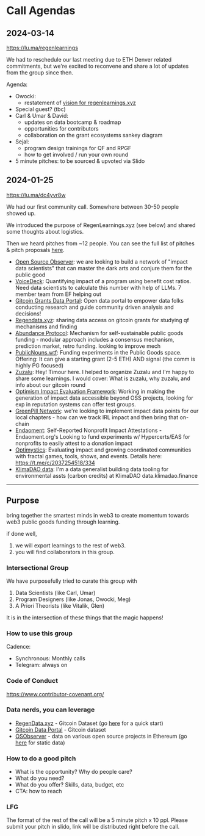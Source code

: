 # Call Agendas

## 2024-03-14

https://lu.ma/regenlearnings

We had to reschedule our last meeting due to ETH Denver related commitments, but we're excited to reconvene and share a lot of updates from the group since then.

Agenda:
- Owocki: 
    - restatement of [vision for regenlearnings.xyz](https://regenlearnings.xyz/calls#purpose)
- Special guest? (tbc)
- Carl & Umar & David:
    - updates on data bootcamp & roadmap
    - opportunities for contributors
    - collaboration on the grant ecosystems sankey diagram
- Sejal:
    - program design trainings for QF and RPGF
    - how to get involved / run your own round
- 5 minute pitches: to be sourced & upvoted via Slido


## 2024-01-25

https://lu.ma/dc4yvr8w

We had our first community call. Somewhere between 30-50 people showed up.

We introduced the purpose of RegenLearnings.xyz (see below) and shared some thoughts about logistics. 

Then we heard pitches from ~12 people. You can see the full list of pitches & pitch proposals [here](https://app.sli.do/event/qrSs6WMYnioHck7PmtPE63/live/questions).

- [Open Source Observer](https://opensource.observer): we are looking to build a network of "impact data scientists" that can master the dark arts and conjure them for the public good
- [VoiceDeck](https://voicedeck.org/): Quantifying impact of a program using benefit cost ratios. Need data scientists to calculate this number with help of LLMs. 7 member team from EF helping out
- [Gitcoin Grants Data Portal](https://davidgasquez.github.io/gitcoin-grants-data-portal/): Open data portal to empower data folks conducting research and guide community driven analysis and decisions! 
- [Regendata.xyz](https://regendata.xyz): sharing data access on gitcoin grants for studying qf mechanisms and finding 
- [Abundance Protocol](https://abundance.id/): Mechanism for self-sustainable public goods funding - modular approach includes a consensus mechanism, prediction market, retro funding. looking to improve mech
- [PublicNouns.wtf](https://publicnouns.wtf/): Funding experiments in the Public Goods space. Offering: It can give a starting grant (2-5 ETH) AND signal (the comm is highly PG focused)
- [Zuzalu](https://www.zuzalu.city): Hey! Timour here. I helped to organize Zuzalu and I'm happy to share some learnings. I would cover: What is zuzalu, why zuzalu, and info about our gitcoin round
- [Optimism Impact Evaluation Framework](https://plaid-cement-e44.notion.site/Impact-Evaluation-Framework-1bda7c3908c54d52ac4ef364251ef651): Working in making the generation of impact data accessible beyond OSS projects, looking for exp in reputation systems can offer test groups.
- [GreenPill Network](https://greenpill.network/): we're looking to implement impact data points for our local chapters - how can we track IRL impact and then bring that on-chain
- [Endaoment](https://endaoment.org/): Self-Reported Nonprofit Impact Attestations - Endaoment.org's Looking to fund experiments w/ Hypercerts/EAS for nonprofits to easily attest to a donation impact
- [Optimystics](https://optimystics.io/): Evaluating impact and growing coordinated communities with fractal games, tools, shows, and events. Details here: https://t.me/c/2037254518/334
- [KlimaDAO data](data.klimadao.finance): I'm a data generalist building data tooling for environmental assts (carbon credits) at KlimaDAO data.klimadao.finance

---

## Purpose

bring together the smartest minds in web3 to create momentum towards web3 public goods funding through learning.

if done well,
1. we will export learnings to the rest of web3.
2. you will find collaborators in this group.

### Intersectional Group

We have purposefully tried to curate this group with 

1. Data Scientists (like Carl, Umar)
2. Program Designers (like Jonas, Owocki, Meg)
3. A Priori Theorists (like Vitalik, Glen)

It is in the intersection of these things that the magic happens!

### How to use this group

Cadence:
- Synchronous: Monthly calls
- Telegram: always on

### Code of Conduct

https://www.contributor-covenant.org/

### Data nerds, you can leverage

- [RegenData.xyz](https://RegenData.xyz) - Gitcoin Dataset (go [here](https://github.com/ufkhan97/regendata/tree/main) for a quick start)
- [Gitcoin Data Portal](https://github.com/davidgasquez/gitcoin-grants-data-portal) - Gitcoin dataset
- [OSObserver](https://www.opensource.observer/) - data on various open source projects in Ethereum (go [here](https://github.com/opensource-observer/insights) for static data)

### How to do a good pitch

- What is the opportunity?  Why do people care?
- What do you need?
- What do you offer? Skills, data, budget, etc
- CTA: how to reach


### LFG

The format of the rest of the call will be a 5 minute pitch x 10 ppl.   Please submit your pitch in slido, link will be distributed right before the call.

